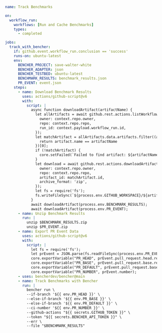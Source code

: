 ```yaml
name: Track Benchmarks

on:
  workflow_run:
    workflows: [Run and Cache Benchmarks]
    types:
      - completed

jobs:
  track_with_bencher:
    if: github.event.workflow_run.conclusion == 'success'
    runs-on: ubuntu-latest
    env:
      BENCHER_PROJECT: save-walter-white
      BENCHER_ADAPTER: json
      BENCHER_TESTBED: ubuntu-latest
      BENCHMARK_RESULTS: benchmark_results.json
      PR_EVENT: event.json
    steps:
      - name: Download Benchmark Results
        uses: actions/github-script@v6
        with:
          script: |
            async function downloadArtifact(artifactName) {
              let allArtifacts = await github.rest.actions.listWorkflowRunArtifacts({
                owner: context.repo.owner,
                repo: context.repo.repo,
                run_id: context.payload.workflow_run.id,
              });
              let matchArtifact = allArtifacts.data.artifacts.filter((artifact) => {
                return artifact.name == artifactName
              })[0];
              if (!matchArtifact) {
                core.setFailed(`Failed to find artifact: ${artifactName}`);
              }
              let download = await github.rest.actions.downloadArtifact({
                owner: context.repo.owner,
                repo: context.repo.repo,
                artifact_id: matchArtifact.id,
                archive_format: 'zip',
              });
              let fs = require('fs');
              fs.writeFileSync(`${process.env.GITHUB_WORKSPACE}/${artifactName}.zip`, Buffer.from(download.data));
            }
            await downloadArtifact(process.env.BENCHMARK_RESULTS);
            await downloadArtifact(process.env.PR_EVENT);
      - name: Unzip Benchmark Results
        run: |
          unzip $BENCHMARK_RESULTS.zip
          unzip $PR_EVENT.zip
      - name: Export PR Event Data
        uses: actions/github-script@v6
        with:
          script: |
            let fs = require('fs');
            let prEvent = JSON.parse(fs.readFileSync(process.env.PR_EVENT, {encoding: 'utf8'}));
            core.exportVariable("PR_HEAD", prEvent.pull_request.head.ref);
            core.exportVariable("PR_BASE", prEvent.pull_request.base.ref);
            core.exportVariable("PR_DEFAULT", prEvent.pull_request.base.repo.default_branch);
            core.exportVariable("PR_NUMBER", prEvent.number);
      - uses: bencherdev/bencher@main
      - name: Track Benchmarks with Bencher
        run: |
          bencher run \
          --if-branch '${{ env.PR_HEAD }}' \
          --else-if-branch '${{ env.PR_BASE }}' \
          --else-if-branch '${{ env.PR_DEFAULT }}' \
          --ci-number '${{ env.PR_NUMBER }}' \
          --github-actions "${{ secrets.GITHUB_TOKEN }}" \
          --token "${{ secrets.BENCHER_API_TOKEN }}" \
          --err \
          --file "$BENCHMARK_RESULTS"
```
